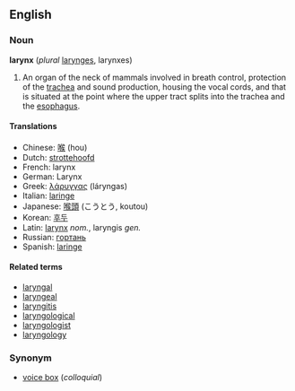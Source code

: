 ==English==
===Noun===
'''larynx''' (''plural'' [[larynges]], larynxes)

#An organ of the neck of mammals involved in breath control, protection of the [[trachea]] and sound production, housing the vocal cords, and that is situated at the point where the upper tract splits into the trachea and the [[esophagus]].

====Translations====
*Chinese: [[喉]] (hou)
*Dutch: [[strottehoofd]]
*French: larynx
*German: Larynx
*Greek: [[λάρυγγας]] (láryngas)
*Italian: [[laringe]]
*Japanese: [[喉頭]] (こうとう, koutou)
*Korean: [[후두]]
*Latin: [[larynx]] ''nom.'', laryngis ''gen.''
*Russian: [[гортань]]
*Spanish: [[laringe]]

====Related terms====
*[[laryngal]]
*[[laryngeal]]
*[[laryngitis]]
*[[laryngological]]
*[[laryngologist]]
*[[laryngology]]

===Synonym===
*[[voice box]] (''colloquial'')